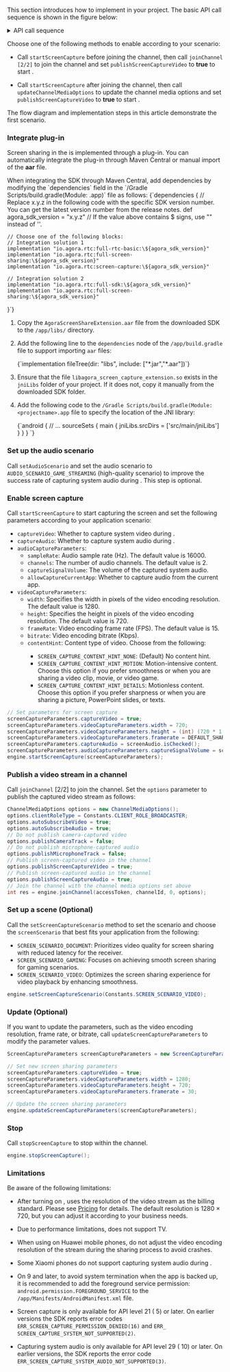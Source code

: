 <PlatformWrapper platform="android">


This section introduces how to implement <Vg k="SCR_SHR" /> in your project. The basic API call sequence is shown in the figure below:

<details>
<summary>API call sequence</summary>

![API call sequence](/images/video-sdk/screen-sharing-android-ios.svg)
</details>

Choose one of the following methods to enable <Vg k="SCR_SHR" /> according to your scenario:

- Call `startScreenCapture` before joining the channel, then call `joinChannel [2/2]` to join the channel and set `publishScreenCaptureVideo` to **true** to start <Vg k="SCR_SHR" />.

- Call `startScreenCapture` after joining the channel, then call `updateChannelMediaOptions` to update the channel media options and set `publishScreenCaptureVideo` to **true** to start <Vg k="SCR_SHR" />.

The flow diagram and implementation steps in this article demonstrate the first scenario.

### Integrate <Vg k="SCR_SHR" /> plug-in

Screen sharing in the <Vg k="COMPANY" /> <Vg k="VSDK" /> is implemented through a plug-in. You can automatically integrate the plug-in through Maven Central or manual import of the **aar** file.

<Tabs>
<TabItem value="tab1" label="Automatic integration" default>
When integrating the SDK through Maven Central, add dependencies by modifying the `dependencies` field in the `/Gradle Scripts/build.gradle(Module: <projectname>.app)` file as follows:

<CodeBlock language="java" showLineNumbers>
{`dependencies {
    // Replace x.y.z in the following code with the specific SDK version number. You can get the latest version number from the release notes.
    def agora_sdk_version = "x.y.z"
    // If the value above contains $ signs, use "" instead of ''.

    // Choose one of the following blocks:
    // Integration solution 1
    implementation "io.agora.rtc:full-rtc-basic:\${agora_sdk_version}"
    implementation "io.agora.rtc:full-screen-sharing:\${agora_sdk_version}"
    implementation "io.agora.rtc:screen-capture:\${agora_sdk_version}"

    // Integration solution 2
    implementation "io.agora.rtc:full-sdk:\${agora_sdk_version}"
    implementation "io.agora.rtc:full-screen-sharing:\${agora_sdk_version}"
}`}
</CodeBlock>
</TabItem>

<TabItem value="tab2" label="Manual integration" default>

1. Copy the `AgoraScreenShareExtension.aar` file from the downloaded SDK to the `/app/libs/` directory.

1. Add the following line to the `dependencies` node of the `/app/build.gradle` file to support importing `aar` files:

    <CodeBlock language="java" showLineNumbers>
    {`implementation fileTree(dir: "libs", include: ["*.jar","*.aar"])`}
    </CodeBlock>

1. Ensure that the file `libagora_screen_capture_extension.so` exists in the `jniLibs` folder of your project. If it does not, copy it manually from the downloaded SDK folder.

1. Add the following code to the `/Gradle Scripts/build.gradle(Module: <projectname>.app` file to specify the location of the JNI library:

    <CodeBlock language="java" showLineNumbers>
    {`android {
      // ...
      sourceSets {
        main {
          jniLibs.srcDirs = ['src/main/jniLibs']
        }
      }
    }
    `}
    </CodeBlock>

</TabItem>
</Tabs>


### Set up the audio scenario

Call `setAudioScenario` and set the audio scenario to `AUDIO_SCENARIO_GAME_STREAMING` (high-quality scenario) to improve the success rate of capturing system audio during <Vg k="SCR_SHR" />. This step is optional.

### Enable screen capture

Call `startScreenCapture` to start capturing the screen and set the following parameters according to your application scenario:

- `captureVideo`: Whether to capture system video during <Vg k="SCR_SHR" />.
- `captureAudio`: Whether to capture system audio during <Vg k="SCR_SHR" />.
- `audioCaptureParameters`:
    - `sampleRate`: Audio sample rate (Hz). The default value is 16000.
    - `channels`: The number of audio channels. The default value is 2.
    - `captureSignalVolume`: The volume of the captured system audio.
    - `allowCaptureCurrentApp`: Whether to capture audio from the current app.
- `videoCaptureParameters`:
    - `width`: Specifies the width in pixels of the video encoding resolution. The default value is 1280.
    - `height`: Specifies the height in pixels of the video encoding resolution. The default value is 720. 
    - `frameRate`: Video encoding frame rate (FPS). The default value is 15.
    - `bitrate`: Video encoding bitrate (Kbps).
    - `contentHint`: Content type of <Vg k="SCR_SHR" /> video. Choose from the following:
        - `SCREEN_CAPTURE_CONTENT_HINT_NONE`: (Default) No content hint.
        - `SCREEN_CAPTURE_CONTENT_HINT_MOTION`: Motion-intensive content. Choose this option if you prefer smoothness or when you are sharing a video clip, movie, or video game.
        - `SCREEN_CAPTURE_CONTENT_HINT_DETAILS`: Motionless content. Choose this option if you prefer sharpness or when you are sharing a picture, PowerPoint slides, or texts.

``` java
// Set parameters for screen capture
screenCaptureParameters.captureVideo = true;
screenCaptureParameters.videoCaptureParameters.width = 720;
screenCaptureParameters.videoCaptureParameters.height = (int) (720 * 1.0f / metrics.widthPixels * metrics.heightPixels);
screenCaptureParameters.videoCaptureParameters.framerate = DEFAULT_SHARE_FRAME_RATE;
screenCaptureParameters.captureAudio = screenAudio.isChecked();
screenCaptureParameters.audioCaptureParameters.captureSignalVolume = screenAudioVolume.getProgress();
engine.startScreenCapture(screenCaptureParameters);
```

### Publish a <Vg k="SCR_SHR" /> video stream in a channel

Call `joinChannel` [2/2] to join the channel. Set the `options` parameter to publish the captured <Vg k="SCR_SHR" /> video stream as follows:

  ``` java
  ChannelMediaOptions options = new ChannelMediaOptions();
  options.clientRoleType = Constants.CLIENT_ROLE_BROADCASTER;
  options.autoSubscribeVideo = true;
  options.autoSubscribeAudio = true;
  // Do not publish camera-captured video
  options.publishCameraTrack = false;
  // Do not publish microphone-captured audio
  options.publishMicrophoneTrack = false;
  // Publish screen-captured video in the channel
  options.publishScreenCaptureVideo = true;
  // Publish screen-captured audio in the channel
  options.publishScreenCaptureAudio = true;
  // Join the channel with the channel media options set above
  int res = engine.joinChannel(accessToken, channelId, 0, options);
  ```

### Set up a <Vg k="SCR_SHR" /> scene (Optional)

Call the `setScreenCaptureScenario` method to set the <Vg k="SCR_SHR" /> scenario and choose the `screenScenario` that best fits your application from the following:

- `SCREEN_SCENARIO_DOCUMENT`: Prioritizes video quality for screen sharing with reduced latency for the receiver.
- `SCREEN_SCENARIO_GAMING`: Focuses on achieving smooth screen sharing for gaming scenarios.
- `SCREEN_SCENARIO_VIDEO`: Optimizes the screen sharing experience for video playback by enhancing smoothness.

``` java
engine.setScreenCaptureScenario(Constants.SCREEN_SCENARIO_VIDEO);
```

### Update <Vg k="SCR_SHR" /> (Optional)

If you want to update the <Vg k="SCR_SHR" /> parameters, such as the video encoding resolution, frame rate, or bitrate, call `updateScreenCaptureParameters` to modify the parameter values. 

``` java
ScreenCaptureParameters screenCaptureParameters = new ScreenCaptureParameters();

// Set new screen sharing parameters
screenCaptureParameters.captureVideo = true;
screenCaptureParameters.videoCaptureParameters.width = 1280;
screenCaptureParameters.videoCaptureParameters.height = 720;
screenCaptureParameters.videoCaptureParameters.framerate = 30;

// Update the screen sharing parameters
engine.updateScreenCaptureParameters(screenCaptureParameters);
```

### Stop <Vg k="SCR_SHR" />

Call `stopScreenCapture` to stop <Vg k="SCR_SHR" /> within the channel.

``` java
engine.stopScreenCapture();
```

### Limitations

Be aware of the following limitations:

- After turning on <Vg k="SCR_SHR" />, <Vg k="COMPANY" /> uses the resolution of the <Vg k="SCR_SHR" /> video stream as the billing standard. Please see [Pricing](../overview/pricing) for details. The default resolution is 1280 × 720, but you can adjust it according to your business needs.

- Due to <Vpl k="NAME" /> performance limitations, <Vg k="SCR_SHR" /> does not support <Vpl k="NAME" /> TV.

- When using <Vg k="SCR_SHR" /> on Huawei mobile phones, do not adjust the video encoding resolution of the <Vg k="SCR_SHR" /> stream during the sharing process to avoid crashes.

- Some Xiaomi phones do not support capturing system audio during <Vg k="SCR_SHR" />.

- On <Vpl k="NAME" /> 9 and later, to avoid system termination when the app is backed up, it is recommended to add the foreground service permission: `android.permission.FOREGROUND_SERVICE` to the `/app/Manifests/AndroidManifest.xml` file.

- Screen capture is only available for <Vpl k="NAME" /> API level 21 (<Vpl k="NAME" /> 5) or later. On earlier versions the SDK reports error codes `ERR_SCREEN_CAPTURE_PERMISSION_DENIED(16)` and `ERR_ SCREEN_CAPTURE_SYSTEM_NOT_SUPPORTED(2)`.

- Capturing system audio is only available for <Vpl k="NAME" /> API level 29 (<Vpl k="NAME" /> 10) or later. On earlier versions, the SDK reports the error code `ERR_SCREEN_CAPTURE_SYSTEM_AUDIO_NOT_SUPPORTED(3)`.

</PlatformWrapper>